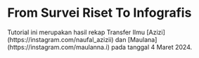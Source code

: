 # From Survei Riset To Infografis

 
<Callout type="info" emoji="ℹ️">
  Tutorial ini merupakan hasil rekap Transfer Ilmu [Azizi](https://instagram.com/naufal_azizii) dan [Maulana](https://instagram.com/maulanna.i) pada tanggal 4 Maret 2024.
</Callout>
 
<Cards>
  <Card title="Pembagian Tugas" href="/tutorial-analista/pembagian-tugas" />
  <Card title="Excel Pivotting" href="/tutorial-analista/excel-pivotting" />
  <Card title="Penentuan Chart" href="/tutorial-analista/penentuan-chart" />
</Cards>